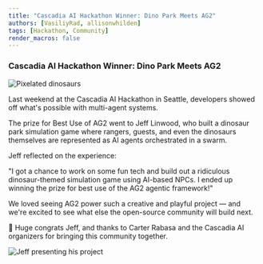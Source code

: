 ```yaml
---
title: "Cascadia AI Hackathon Winner: Dino Park Meets AG2"
authors: [VasiliyRad, allisonwhilden]
tags: [Hackathon, Community]
render_macros: false
---
```


### **Cascadia AI Hackathon Winner: Dino Park Meets AG2**

![Pixelated dinosaurs](img/pixelated_dinosaurs.png)

Last weekend at the Cascadia AI Hackathon in Seattle, developers showed off what's possible with multi-agent systems.

The prize for Best Use of AG2 went to Jeff Linwood, who built a dinosaur park simulation game where rangers, guests, and even the dinosaurs themselves are represented as AI agents orchestrated in a swarm.

Jeff reflected on the experience:

"I got a chance to work on some fun tech and build out a ridiculous dinosaur-themed simulation game using AI-based NPCs. I ended up winning the prize for best use of the AG2 agentic framework!"

We loved seeing AG2 power such a creative and playful project — and we're excited to see what else the open-source community will build next.

👏 Huge congrats Jeff, and thanks to Carter Rabasa and the Cascadia AI organizers for bringing this community together.

![Jeff presenting his project](img/jeff_presenting.jpeg)
